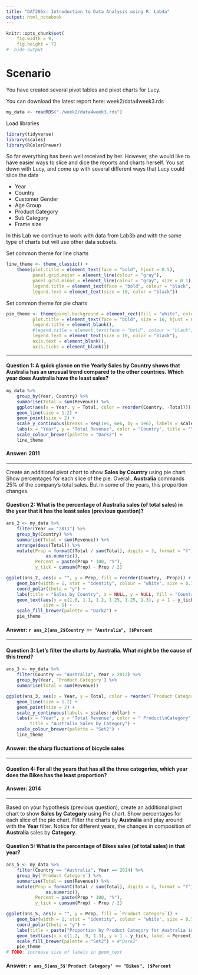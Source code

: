 ```yaml
---
title: "DAT205x: Introduction to Data Analysis using R. Lab4a"
output: html_notebook
---
```


```r
knitr::opts_chunk$set(
    fig.width = 9,
    fig.height = 7)
#  hide output
```

# Scenario

You have created several pivot tables and pivot charts for Lucy.

You can download the latest report here: week2/data4week3.rds
```r
my_data <- readRDS("./week2/data4week3.rds")
```
Load libraries
```r
library(tidyverse)
library(scales)
library(RColorBrewer)
```

So far everything has been well received by her. However, she would like to have easier ways to slice and dice the reports and charts herself. You sat down with Lucy, and come up with several different ways that Lucy could slice the data

* Year
* Country
* Customer Gender  
* Age Group
* Product Category
* Sub Category
* Frame size

In this Lab we continue to work with data from Lab3b and with the same type of 
charts but will use other data subsets.

Set common theme for line charts
```r
line_theme <- theme_classic() +
    theme(plot.title = element_text(face = "bold", hjust = 0.5),
          panel.grid.major = element_line(colour = "gray"),
          panel.grid.minor = element_line(colour = "gray", size = 0.1),
          legend.title = element_text(face = "bold", colour = "black", size = 12),
          legend.text = element_text(size = 10, color = "black"))
```
Set common theme for pie charts
```r
pie_theme <- theme(panel.background = element_rect(fill = "white", color = "white"),
          plot.title = element_text(face = "bold", size = 16, hjust = 0.6),
          legend.title = element_blank(),
          #legend.title = element_text(face = "bold", colour = "black", size = 12),
          legend.text = element_text(size = 10, color = "black"),
          axis.text = element_blank(),
          axis.ticks = element_blank())
```

---

#### **Question 1:** A quick glance on the Yearly Sales by Country shows that Australia has an unusual trend compared to the other countries. Which year does Australia have the least sales?
```r
my_data %>%
    group_by(Year, Country) %>%
    summarise(Total = sum(Revenue)) %>%
    ggplot(aes(x = Year, y = Total, color = reorder(Country, -Total))) +
    geom_line(size = 1.2) +
    geom_point(size = 2) +
    scale_y_continuous(breaks = seq(1e6, 6e6, by = 1e6), labels = scales::dollar) +
    labs(x = "Year", y = "Total Revenue", color = "Country", title = "Yearly Sales by Country") +
    scale_colour_brewer(palette = "Dark2") +
    line_theme
```

#### **Answer:** 2011

---

Create an additional pivot chart to show **Sales by Country** using pie chart. Show percentages for each slice of the pie. Overall, **Australia** commands 25% of the company's total sales. But in some of the years, this proportion changes.

#### **Question 2:** What is the percentage of Australia sales (of total sales) in the year that it has the least sales (previous question)?
```r
ans_2 <- my_data %>%
    filter(Year == "2011") %>%
    group_by(Country) %>%
    summarise(Total = sum(Revenue)) %>%
    arrange(desc(Total)) %>%
    mutate(Prop = formatC(Total / sum(Total), digits = 3, format = "f") %>%
               as.numeric(),
           Percent = paste(Prop * 100, "%"),
           y_tick = cumsum(Prop) - Prop / 2)
```

```r
ggplot(ans_2, aes(x = "", y = Prop, fill = reorder(Country, -Prop))) +
    geom_bar(width = 1, stat = "identity", colour = "white", size = 0.7) +
    coord_polar(theta = "y") +
    labs(title = "Sales by Country", x = NULL, y = NULL, fill = "Country") +
    geom_text(aes(x = c(1.0, 1.1, 1.2, 1.25, 1.25, 1.3), y = 1 - y_tick, label = Percent),
              size = 5) +
    scale_fill_brewer(palette = "Dark2") +
    pie_theme
```

#### **Answer:** `r ans_2[ans_2$Country == "Australia", ]$Percent`

---

#### **Question 3:** Let's filter the charts by Australia. What might be the cause of this trend? 
```r
ans_3 <- my_data %>%
    filter(Country == "Australia", Year > 2012) %>%
    group_by(Year, `Product Category`) %>%
    summarise(Total = sum(Revenue))
```

```r
ggplot(ans_3, aes(x = Year, y = Total, color = reorder(`Product Category`, - Total))) +
    geom_line(size = 1.2) +
    geom_point(size = 2) +
    scale_y_continuous(labels = scales::dollar) +
    labs(x = "Year", y = "Total Revenue", color = " Product\nCategory",
         title = "Australia Sales by Category") +
    scale_colour_brewer(palette = "Set2") +
    line_theme
```

#### **Answer:** the sharp fluctuations of bicycle sales

---

#### **Question 4:** For all the years that has all the three categories, which year does the Bikes has the least proportion?

#### **Answer:** 2014

---

Based on your hypothesis (previous question), create an additional pivot chart to show **Sales by Category** using Pie chart. Show percentages for each slice of the pie chart. Filter the charts by **Australia** and play around with the **Year** filter. Notice for different years, the changes in composition of **Australia** sales by **Category**.

#### **Question 5:** What is the percentage of Bikes sales (of total sales) in that year?
```r
ans_5 <- my_data %>%
    filter(Country == "Australia", Year == 2014) %>%
    group_by(`Product Category`) %>%
    summarise(Total = sum(Revenue)) %>%
    mutate(Prop = formatC(Total / sum(Total), digits = 2, format = "f") %>%
               as.numeric(),
           Percent = paste(Prop * 100, "%"),
           y_tick = cumsum(Prop) - Prop / 2)
```

```r
ggplot(ans_5, aes(x = "", y = Prop, fill = `Product Category`)) +
    geom_bar(width = 1, stat = "identity", colour = "white", size = 0.7) +
    coord_polar(theta = "y") +
    labs(title = paste("Proportion by Product Category for Australia in", 2014), x = NULL, y = NULL) +
    geom_text(aes(x = c(1.2, .9, 1.3), y = 1 - y_tick, label = Percent), size = 5) +
    scale_fill_brewer(palette = "Set2") + #"Dark2"
    pie_theme
# TODO: increase size of labels in geom_text
```

#### **Answer:** `r ans_5[ans_5$'Product Category' == "Bikes", ]$Percent`